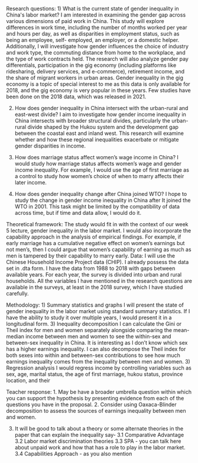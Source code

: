 Research questions:
1) What is the current state of gender inequality in China&#39;s labor market?
I am interested in examining the gender gap across various dimensions of paid work in China. This
study will explore differences in work time, including the number of months worked per year and
hours per day, as well as disparities in employment status, such as being an employee, self-
employed, an employer, or a domestic helper. Additionally, I will investigate how gender influences
the choice of industry and work type, the commuting distance from home to the workplace, and the
type of work contracts held. The research will also analyze gender pay differentials, participation in
the gig economy (including platforms like ridesharing, delivery services, and e-commerce),
retirement income, and the share of migrant workers in urban areas.
Gender inequality in the gig economy is a topic of special interest to me as this data is only
available for 2018, and the gig economy is very popular in these years. Few studies have been done
on the 2018 data, which was released in 2021.

2) How does gender inequality in China intersect with the urban-rural and east-west divide?
I aim to investigate how gender income inequality in China intersects with broader structural
divides, particularly the urban-rural divide shaped by the Hukou system and the development gap
between the coastal east and inland west. This research will examine whether and how these
regional inequalities exacerbate or mitigate gender disparities in income.

3) How does marriage status affect women’s wage income in China?
I would study how marriage status affects women’s wage and gender income inequality. For
example, I would use the age of first marriage as a control to study how women’s choice of when to
marry affects their later income.

4) How does gender inequality change after China joined WTO?
I hope to study the change in gender income inequality in China after It joined the WTO in 2001.
This task might be limited by the compatibility of data across time, but if time and data allow, I
would do it.

Theoretical framework:
The study would fit in with the context of our week 5 lecture, gender inequality in the labor market.
I would also incorporate the capability approach in the analysis of empirical findings. For example,
if early marriage has a cumulative negative effect on women’s earnings but not men’s, then I could
argue that women’s capability of earning as much as men is tampered by their capability to marry
early.
Data:
I will use the Chinese Household Income Project data (CHIP). I already possess the data set in .dta
form. I have the data from 1988 to 2018 with gaps between available years. For each year, the
survey is divided into urban and rural households. All the variables I have mentioned in the
research questions are available in the surveys, at least in the 2018 survey, which I have studied
carefully.

Methodology:
1) Summary statistics and graphs
I will present the state of gender inequality in the labor market using standard summary statistics. If
I have the ability to study it over multiple years, I would present it in a longitudinal form.
3) Inequality decomposition
I can calculate the Gini or Theil index for men and women separately alongside comparing the
mean-median income between men and women to see the within-sex and between-sex inequality in
China. It is interesting as I don’t know which sex has a higher earnings inequality. I can also
decompose the Theil index for both sexes into within and between-sex contributions to see how
much earnings inequality comes from the inequality between men and women.
3) Regression analysis
I would regress income by controlling variables such as sex, age, marital status, the age of first
marriage, hukou status, province location, and their

Teacher response:
1. May be have a broader umbrella question within which you can support the hypothesis by presenting evidence from each of the questions you have in the proposal.
2. Consider using Oaxaca-Blinder decomposition to assess the sources of earnings inequality between men and women. 

3. It will be good to talk about a theory or some alternate theories in the paper that can explain the inequality say-
3.1 Comparative Advantage 
3.2 Labor market discrimination theories
3.3 SPA - you can talk here about unpaid work and how that has a role to play in the labor market. 
3.4 Capabilities Approach - as you also mention